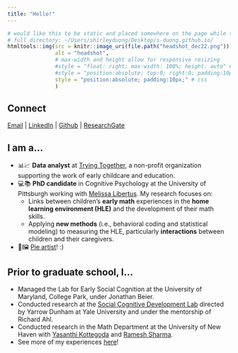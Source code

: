 ```yaml
---
title: "Hello!"
---
```


```r
# would like this to be static and placed somewhere on the page while the margins of this page are narrower...
# full directory: ~/Users/shirleyduong/Desktop/s-duong.github.io/
htmltools::img(src = knitr::image_uri(file.path("headshot_dec22.png")), # file
               alt = "headshot", 
               # max-width and height allow for responsive resizing
               #style = "float: right; max-width: 100%; height: auto" # css
               #style = "position:absolute; top:0; right:0; padding:10px;" # css
               style = "position:absolute; padding:10px;" # css
               )
```


## Connect

<!-- Would love for these to be icons and text! -->

[Email](mailto:shirleyduong5@gmail.com) \| [LinkedIn](https://www.linkedin.com/in/duongshirley/) \| [Github](https://github.com/s-duong) \| [ResearchGate](https://www.researchgate.net/profile/Shirley-Duong)

## I am a...

-   📊📈 **Data analyst** at [Trying Together](https://tryingtogether.org/), a non-profit organization supporting the work of early childcare and education.
-   💻📚 **PhD candidate** in Cognitive Psychology at the University of Pittsburgh working with [Melissa Libertus](https://www.lrdc.pitt.edu/people/researcher-detail.cshtml?id=530). My research focuses on:
    -   Links between children's **early math** experiences in the **home learning environment (HLE)** and the development of their math skills.
    -   Applying **new methods** (i.e., behavioral coding and statistical modeling) to measuring the HLE, particularly **interactions** between children and their caregivers.
-   🥧🖼 [Pie artist](https://s-duong.github.io/art.html)! :)

## Prior to graduate school, I...

-   Managed the Lab for Early Social Cognition at the University of Maryland, College Park, under Jonathan Beier.
-   Conducted research at the [Social Cognitive Development Lab](http://www.socialcogdev.com/) directed by Yarrow Dunham at Yale University and under the mentorship of Richard Ahl.
-   Conducted research in the Math Department at the University of New Haven with [Yasanthi Kottegoda](https://www.newhaven.edu/faculty-staff-profiles/yasanthi-kottegoda.php) and [Ramesh Sharma](https://www.newhaven.edu/faculty-staff-profiles/ramesh-sharma.php).
-   See more of my experiences [here](https://s-duong.github.io/experience.html)!



